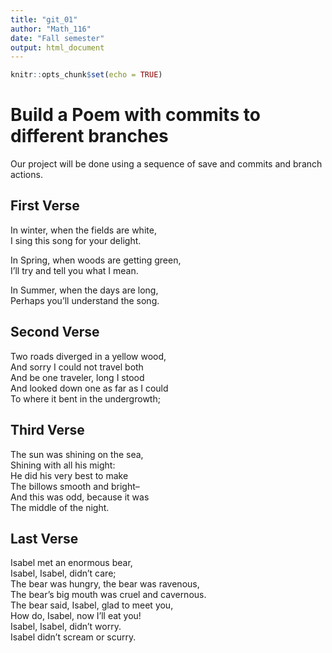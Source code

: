 ```yaml
---
title: "git_01"
author: "Math_116"
date: "Fall semester"
output: html_document
---
```


```r
knitr::opts_chunk$set(echo = TRUE)
```
# Build a Poem with commits to different branches
Our project will be done using a sequence of save and commits and branch actions.
<!-- Do not modify or change any text in "!--" bracketed areas such as this --- these are instructions to
you, if you change any of this the git program will notice it and compromise your git merging strategy !-->

## First Verse 
<!--Put the first five lines of a poem by Lewis Carrol in this section!-->
In winter, when the fields are white,      
I sing this song for your delight.     
     
In Spring, when woods are getting green,    
I'll try and tell you what I mean.      
     
In Summer, when the days are long,      
Perhaps you'll understand the song.      

## Second Verse
<!--Put the first five lines of a poem by Robert Frost here!-->
Two roads diverged in a yellow wood,  
And sorry I could not travel both   
And be one traveler, long I stood   
And looked down one as far as I could    
To where it bent in the undergrowth;    

## Third Verse
<!--Put the first two verses of The Walrus and the Carpenter here!-->
The sun was shining on the sea,   
Shining with all his might:    
He did his very best to make     
The billows smooth and bright--    
And this was odd, because it was     
The middle of the night.     

## Last Verse
<!--Put a short poem of your choice 8-20 lines,here!-->
Isabel met an enormous bear,   
Isabel, Isabel, didn't care;   
The bear was hungry, the bear was ravenous,    
The bear's big mouth was cruel and cavernous.    
The bear said, Isabel, glad to meet you,     
How do, Isabel, now I'll eat you!     
Isabel, Isabel, didn't worry.     
Isabel didn't scream or scurry.    